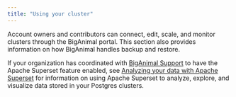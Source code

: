 ```yaml
---
title: "Using your cluster"
---
```


Account owners and contributors can connect, edit, scale, and monitor clusters through the BigAnimal portal. This section also provides information on how BigAnimal handles backup and restore.

If your organization has coordinated with [BigAnimal Support](../overview/support) to have the Apache Superset feature enabled, see [Analyzing your data with Apache Superset](06_analyze_with_superset) for information on using Apache Superset to analyze, explore, and visualize data stored in your Postgres clusters.

